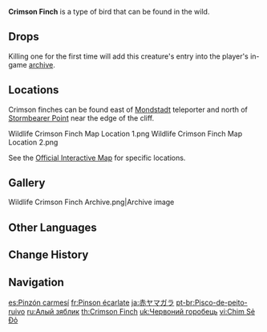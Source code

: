{{About|the wildlife|the furnishing|Crimson Finch (Furnishing)}}
{{Wildlife Infobox
|image       = Wildlife Crimson Finch Icon.png
|type        = Wildlife
|family      = Birds
|group       = Finches
|location    = 
|description = A chirpy little bird, found in nooks and crannies all over Teyvat.<br>This bird sports bright-red feathers, helping it to put on a dazzling show when mating season comes around. Unfortunately, this same bright plumage also makes it an easy target for hunters. The dainty little Crimson Finch is one of the main food sources for carnivorous animals in Teyvat.
}}
'''Crimson Finch''' is a type of bird that can be found in the wild.
==Drops==
{{Card|Fowl|1}}

Killing one for the first time will add this creature's entry into the player's in-game [[archive]].

==Locations==
Crimson finches can be found east of [[Mondstadt]] teleporter and north of [[Stormbearer Point]] near the edge of the cliff.
<gallery>
Wildlife Crimson Finch Map Location 1.png
Wildlife Crimson Finch Map Location 2.png
</gallery>

See the [https://act.hoyolab.com/ys/app/interactive-map/index.html#/map/2?shown_types=279 Official Interactive Map] for specific locations.
==Gallery==
<gallery>
Wildlife Crimson Finch Archive.png|Archive image
</gallery>

==Other Languages==
{{Other Languages
|en      = Crimson Finch
|zhs     = 赤团雀
|zhs_rm  = Chì Tuánquè
|zht     = 赤團雀
|zht_rm  = Chì Tuánquè
|zh_tl   = 
|ja      = 赤ヤマガラ
|ja_rm   = Aka Yamagara
|ja_tl   = Red {{w|Varied tit|Varied Tit}}
|ko      = 빨강 참새
|ko_tl   = Red Sparrow
|es      = Pinzón carmesí
|es_tl   = Crimson Finch
|fr      = Pinson écarlate
|fr_tl   = Scarlet Finch
|ru      = Алый зяблик
|ru_tl   = Crimson {{w|Common chaffinch|Chaffinch}}
|th      = Crimson Finch
|vi      = Chim Sẻ Đỏ
|vi_tl   = Red Sparrow
|de      = Roter Fink
|de_tl   = Red Finch
|id      = Crimson Finch
|pt      = Pisco-de-peito-ruivo
|pt_tl   = 
|tr      = Kızıl Serçe
|tr_tl   = Crimson Sparrow
|it      = Canarino cremisi
|it_tl   = 
}}

==Change History==
{{Change History|1.0}}

==Navigation==
{{Wildlife Navbox}}

[[es:Pinzón carmesí]]
[[fr:Pinson écarlate]]
[[ja:赤ヤマガラ]]
[[pt-br:Pisco-de-peito-ruivo]]
[[ru:Алый зяблик]]
[[th:Crimson Finch]]
[[uk:Червоний горобець]]
[[vi:Chim Sẻ Đỏ]]